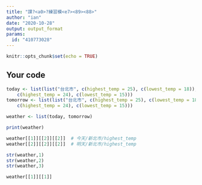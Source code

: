 ---
title: "課?<a0>?練習模<e7><89><88>"
author: "ian"
date: "2020-10-28"
output: output_format
params:
  id: "410773028"
---

```{r setup, include=FALSE}
knitr::opts_chunk$set(echo = TRUE)
```

## Your code

```{r}
today <- list(list("台北市", c(highest_temp = 25), c(lowest_temp = 18)), list("新北市", 
    c(highest_temp = 24), c(lowest_temp = 15)))
tomorrow <- list(list("台北市", c(highest_temp = 25), c(lowest_temp = 18)), list("新北市", 
    c(highest_temp = 24), c(lowest_temp = 15)))

weather <- list(today, tomorrow)

print(weather)
```
```{r}
weather[[1]][[2]][[2]]  # 今天/新北市/highest_temp
weather[[2]][[2]][[2]]  # 明天/新北市/highest_temp
```
```{r}
str(weather,1)
str(weather,2)
str(weather,3)
```
```{r}
weather[[1]][[1]]
```

